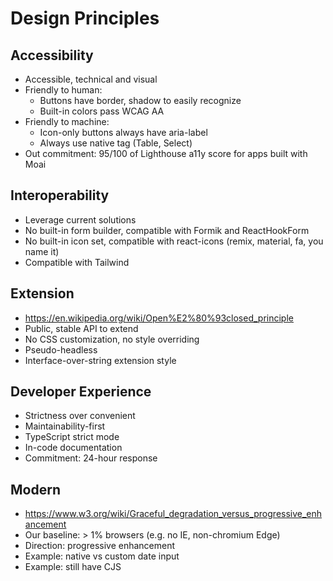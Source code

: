 
<Meta title="Design Principles" />

# Design Principles

## Accessibility

- Accessible, technical and visual
- Friendly to human:
	- Buttons have border, shadow to easily recognize
	- Built-in colors pass WCAG AA
- Friendly to machine:
	- Icon-only buttons always have aria-label
	- Always use native tag (Table, Select)
- Out commitment: 95/100 of Lighthouse a11y score for apps built with Moai

## Interoperability

- Leverage current solutions
- No built-in form builder, compatible with Formik and ReactHookForm
- No built-in icon set, compatible with react-icons (remix, material, fa, you name it)
- Compatible with Tailwind

## Extension

- https://en.wikipedia.org/wiki/Open%E2%80%93closed_principle
- Public, stable API to extend
- No CSS customization, no style overriding
- Pseudo-headless
- Interface-over-string extension style

## Developer Experience

- Strictness over convenient
- Maintainability-first
- TypeScript strict mode
- In-code documentation
- Commitment: 24-hour response

## Modern

- https://www.w3.org/wiki/Graceful_degradation_versus_progressive_enhancement
- Our baseline: > 1% browsers (e.g. no IE, non-chromium Edge)
- Direction: progressive enhancement
- Example: native vs custom date input
- Example: still have CJS
